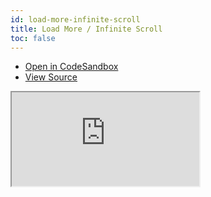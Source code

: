 ```yaml
---
id: load-more-infinite-scroll
title: Load More / Infinite Scroll
toc: false
---
```


- [Open in CodeSandbox](https://codesandbox.io/s/github/TanStack/svelte-query/tree/master/examples/load-more-infinite-scroll)
- [View Source](https://github.com/TanStack/svelte-query/tree/master/examples/load-more-infinite-scroll)

<iframe
  src="https://codesandbox.io/embed/github/TanStack/svelte-query/tree/master/examples/load-more-infinite-scroll?autoresize=1&fontsize=14&theme=dark"
  title="TanStack/svelte-query: load-more-infinite-scroll"
  sandbox="allow-forms allow-modals allow-popups allow-presentation allow-same-origin allow-scripts"
  style={{
    width: '100%',
    height: '80vh',
    border: '0',
    borderRadius: 8,
    overflow: 'hidden',
    position: 'static',
    zIndex: 0,
  }}
></iframe>
